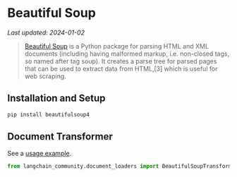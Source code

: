 # Beautiful Soup
*Last updated: 2024-01-02*

>[Beautiful Soup](https://www.crummy.com/software/BeautifulSoup/) is a Python package for parsing 
> HTML and XML documents (including having malformed markup, i.e. non-closed tags, so named after tag soup). 
> It creates a parse tree for parsed pages that can be used to extract data from HTML,[3] which 
> is useful for web scraping.

## Installation and Setup

```bash
pip install beautifulsoup4
```

## Document Transformer

See a [usage example](/docs/integrations/document_transformers/beautiful_soup).

```python
from langchain_community.document_loaders import BeautifulSoupTransformer
```
